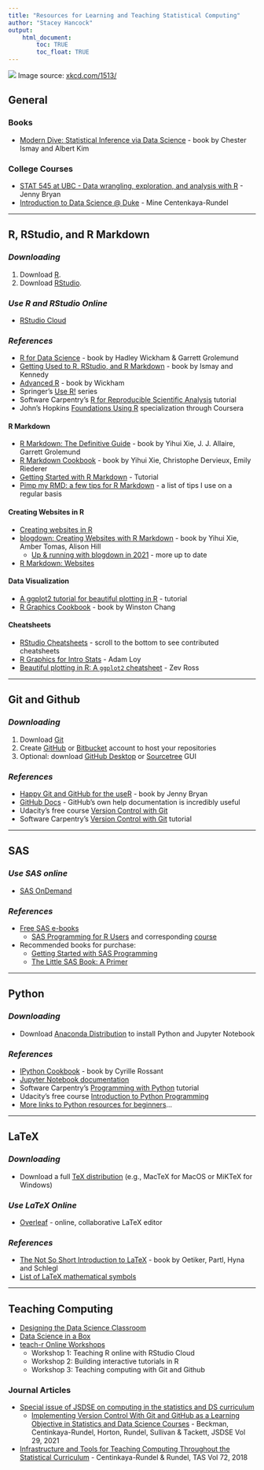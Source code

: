 ```yaml
---
title: "Resources for Learning and Teaching Statistical Computing"
author: "Stacey Hancock"
output: 
    html_document:
        toc: TRUE
        toc_float: TRUE
---
```


![](https://imgs.xkcd.com/comics/code_quality.png)
Image source: [xkcd.com/1513/](https://xkcd.com/1513/)

## General

### Books
* [Modern Dive: Statistical Inference via Data Science](https://moderndive.com/) - book by Chester Ismay and Albert Kim

### College Courses
* [STAT 545 at UBC - Data wrangling, exploration, and analysis with R](https://stat545.com/) - Jenny Bryan
* [Introduction to Data Science @ Duke](https://www.introds.org/) - Mine Centenkaya-Rundel

---

## R, RStudio, and R Markdown

### *Downloading*

1. Download [R](https://www.r-project.org/).
2. Download [RStudio](https://www.rstudio.com/).

### *Use R and RStudio Online*

* [RStudio Cloud](https://rstudio.cloud/)

### *References*

* [R for Data Science](https://r4ds.had.co.nz/index.html) - book by Hadley Wickham & Garrett Grolemund
* [Getting Used to R, RStudio, and R Markdown](https://ismayc.github.io/rbasics-book/) - book by Ismay and Kennedy
* [Advanced R](https://adv-r.hadley.nz/) - book by Wickham
* Springer's [Use R!](https://link.springer.com/bookseries/6991) series
* Software Carpentry's [R for Reproducible Scientific Analysis](http://swcarpentry.github.io/r-novice-gapminder/) tutorial
* John's Hopkins [Foundations Using R](https://www.coursera.org/specializations/data-science-foundations-r) specialization through Coursera

#### R Markdown
* [R Markdown: The Definitive Guide](https://bookdown.org/yihui/rmarkdown/) - book by Yihui Xie, J. J. Allaire, Garrett Grolemund
* [R Markdown Cookbook](https://bookdown.org/yihui/rmarkdown-cookbook/) - book by Yihui Xie, Christophe Dervieux, Emily Riederer
* [Getting Started with R Markdown](https://ourcodingclub.github.io/tutorials/rmarkdown/) - Tutorial
* [Pimp my RMD: a few tips for R Markdown](https://holtzy.github.io/Pimp-my-rmd/) - a list of tips I use on a regular basis


#### Creating Websites in R
* [Creating websites in R](https://www.emilyzabor.com/tutorials/rmarkdown_websites_tutorial.html)
* [blogdown: Creating Websites with R Markdown](https://bookdown.org/yihui/blogdown/) - book by Yihui Xie, Amber Tomas, Alison Hill
  - [Up & running with blogdown in 2021](https://www.apreshill.com/blog/2020-12-new-year-new-blogdown/) - more up to date
* [R Markdown: Websites](https://garrettgman.github.io/rmarkdown/rmarkdown_websites.html)


#### Data Visualization

* [A ggplot2 tutorial for beautiful plotting in R](https://www.cedricscherer.com/2019/08/05/a-ggplot2-tutorial-for-beautiful-plotting-in-r/) - tutorial
* [R Graphics Cookbook](https://r-graphics.org/index.html) - book by Winston Chang

#### Cheatsheets
* [RStudio Cheatsheets](https://www.rstudio.com/resources/cheatsheets/) - scroll to the bottom to see contributed cheatsheets
* [R Graphics for Intro Stats](https://ds4stats.github.io/uscots2017/assets/refcard/m107-EDA-refcard.pdf) - Adam Loy
* [Beautiful plotting in R: A `ggplot2` cheatsheet](http://zevross.com/blog/2014/08/04/beautiful-plotting-in-r-a-ggplot2-cheatsheet-3/) - Zev Ross


---

## Git and Github

### *Downloading*

1. Download [Git](https://git-scm.com/downloads)
2. Create [GitHub](https://github.com/) or [Bitbucket](https://bitbucket.org/) account to host your repositories
3. Optional: download [GitHub Desktop](https://desktop.github.com/) or [Sourcetree](https://www.sourcetreeapp.com/) GUI

### *References*
* [Happy Git and GitHub for the useR](https://happygitwithr.com/index.html) - book by Jenny Bryan
* [GitHub Docs](https://docs.github.com/en) - GitHub's own help documentation is incredibly useful
* Udacity's free course [Version Control with Git](https://www.udacity.com/course/version-control-with-git--ud123)
* Software Carpentry's [Version Control with Git](http://swcarpentry.github.io/git-novice/) tutorial


---

## SAS

### *Use SAS online*
* [SAS OnDemand](https://support.sas.com/en/software/ondemand-for-academics-support.html#instructors)

### *References*
* [Free SAS e-books](https://support.sas.com/en/books/free-books.html)
  - [SAS Programming for R Users](https://support.sas.com/content/dam/SAS/support/en/books/free-books/sas-programming-for-r-users.pdf) and corresponding [course](https://support.sas.com/edu/schedules.html?crs=SP4R&ctry=US)
* Recommended books for purchase:
  - [Getting Started with SAS Programming](Getting Started with SAS Programming)
  - [The Little SAS Book: A Primer](https://sasinstitute.redshelf.com/book/1830656)

---

## Python

### *Downloading*

* Download [Anaconda Distribution](https://www.anaconda.com/distribution/) to install Python and Jupyter Notebook

### *References*

* [IPython Cookbook](https://ipython-books.github.io/) - book by Cyrille Rossant
* [Jupyter Notebook documentation](https://jupyter.readthedocs.io/en/latest/running.html#running)
* Software Carpentry's [Programming with Python](http://swcarpentry.github.io/python-novice-inflammation/) tutorial
* Udacity's free course [Introduction to Python Programming](https://www.udacity.com/course/introduction-to-python--ud1110)
* [More links to Python resources for beginners](https://www.mapcon.com/us-en/software-engineering-python)...

---

## LaTeX

### *Downloading*

* Download a full [TeX distribution](https://www.latex-project.org/get/) (e.g., MacTeX for MacOS or MiKTeX for Windows)

### *Use LaTeX Online*

* [Overleaf](https://www.overleaf.com/) - online, collaborative LaTeX editor

### *References*

* [The Not So Short Introduction to LaTeX](http://mirrors.rit.edu/CTAN/info/lshort/english/lshort.pdf) - book by Oetiker, Partl, Hyna and Schlegl
* [List of LaTeX mathematical symbols](https://oeis.org/wiki/List_of_LaTeX_mathematical_symbols)

---

## Teaching Computing
* [Designing the Data Science Classroom](https://rstudio-conf-2020.github.io/design-ds-classroom/)
* [Data Science in a Box](https://datasciencebox.org/index.html)
* [teach-r Online Workshops](https://mine-cetinkaya-rundel.github.io/teach-r-online/)
  - Workshop 1: Teaching R online with RStudio Cloud
  - Workshop 2: Building interactive tutorials in R
  - Workshop 3: Teaching computing with Git and Github

### Journal Articles
* [Special issue of JSDSE on computing in the statistics and DS curriculum](https://www.tandfonline.com/toc/ujse21/29/sup1)
  - [Implementing Version Control With Git and GitHub as a Learning Objective in Statistics and Data Science Courses](https://www.tandfonline.com/doi/full/10.1080/10691898.2020.1848485) - Beckman, Centinkaya-Rundel, Horton, Rundel, Sullivan & Tackett, JSDSE Vol 29, 2021
* [Infrastructure and Tools for Teaching Computing Throughout the Statistical Curriculum](https://www.tandfonline.com/doi/abs/10.1080/00031305.2017.1397549?journalCode=utas20) - Centinkaya-Rundel & Rundel, TAS Vol 72, 2018

